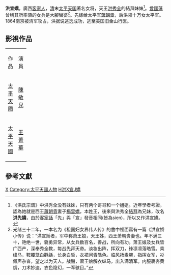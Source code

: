 '''洪宣嬌'''，廣西[[客家人|客家人]]，[[清|清]]末[[太平天国|太平天国]]著名女将，天王[[洪秀全|洪秀全]]的結拜妹妹<ref>《洪氏宗谱》中洪秀全没有妹妹，只有两个哥哥和一个姐姐。近年學者考證，認為她就是西王[[蕭朝貴|蕭朝貴]]妻子[[楊雲嬌|楊雲嬌]]，本姓王，後來與洪秀全[[結拜|結拜]]為兄妹，改名'''洪先嬌'''，由於[[客家話|客家話]]「先」與「宣」發音相同(皆為sien)，所以又作洪宣嬌。</ref>。[[曾國藩|曾國藩]]曾稱其所率領的女兵是大腳蠻婆<ref>光绪三十二年，一本名为《祖国妇女界伟人传》的書中裡面寫有一篇《洪宣娇小传》说：“洪宣娇者，军中称萧王娘，天王姊，西王萧朝贵妻也。年不满三十，艳绝一世，骁勇异常，从女兵数百名，善战，所向有功。萧王娘及女兵皆广西产，深奉秀全教，每战先拜天帝。淡妆出阵，挥双刀，锋凛凛落皓雪。乘绛马，鞍腰笼白氍毹，长身白皙，衣裙间青皓色。临风扬素腕，指挥女军，衫佩声杂沓，望之以为天人。战酣，萧王娘解衣纵马，出入满清军。内服裹杏黄绸，刀术妙速，衣色隐幻，一军骇目。”</ref>。先嫁给太平军[[萧朝贵|萧朝贵]]，后洪领十万女太平军。1864南京被清军攻占，洪据说逃逸成功，逃至美国旧金山行医。

==影視作品==
{| class="wikitable" width="66%" style="text-align:center"
|- 
| width="10%"|作品 
| width="10%"|演員
|-
|[[太平天國_(無綫電視劇)|太平天國]]||[[陳敏兒|陳敏兒]]
|-
|[[太平天國_(2000年電視劇)|太平天國]]||[[王菁華|王菁華]]
|}

==參考文獻==
<div class="references-small">
<references></references>
</div>

{{清朝人物小作品}}
[[Category:洪姓|X]]
[[Category:太平天國人物|Category:太平天國人物]]
[[Category:清朝自殺人物|H洪X宣J嬌]]